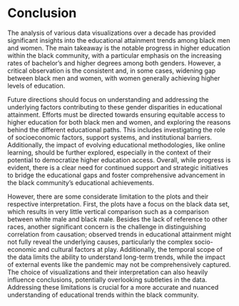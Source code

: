 # Conclusion
The analysis of various data visualizations over a decade has provided significant insights into the educational attainment trends among black men and women. The main takeaway is the notable progress in higher education within the black community, with a particular emphasis on the increasing rates of bachelor's and higher degrees among both genders. However, a critical observation is the consistent and, in some cases, widening gap between black men and women, with women generally achieving higher levels of education.

Future directions should focus on understanding and addressing the underlying factors contributing to these gender disparities in educational attainment. Efforts must be directed towards ensuring equitable access to higher education for both black men and women, and exploring the reasons behind the different educational paths. This includes investigating the role of socioeconomic factors, support systems, and institutional barriers. Additionally, the impact of evolving educational methodologies, like online learning, should be further explored, especially in the context of their potential to democratize higher education access. Overall, while progress is evident, there is a clear need for continued support and strategic initiatives to bridge the educational gaps and foster comprehensive advancement in the black community's educational achievements.

However, there are some considerate limitation to the plots and their respective interpretation. First, the plots have a focus on the black data set, which results in very little vertical comparison such as a comparison between white male and black male. Besides the lack of reference to other races, another significant concern is the challenge in distinguishing correlation from causation; observed trends in educational attainment might not fully reveal the underlying causes, particularly the complex socio-economic and cultural factors at play. Additionally, the temporal scope of the data limits the ability to understand long-term trends, while the impact of external events like the pandemic may not be comprehensively captured. The choice of visualizations and their interpretation can also heavily influence conclusions, potentially overlooking subtleties in the data. Addressing these limitations is crucial for a more accurate and nuanced understanding of educational trends within the black community.
